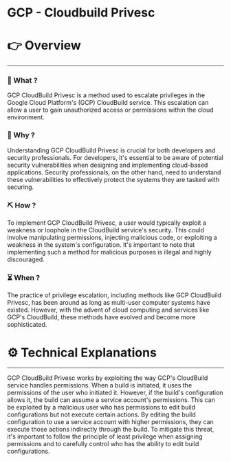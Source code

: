 # GCP - Cloudbuild Privesc


# 👉 Overview

---

### 👀 What ?

GCP CloudBuild Privesc is a method used to escalate privileges in the Google Cloud Platform's (GCP) CloudBuild service. This escalation can allow a user to gain unauthorized access or permissions within the cloud environment.


### 🧐 Why ?

Understanding GCP CloudBuild Privesc is crucial for both developers and security professionals. For developers, it's essential to be aware of potential security vulnerabilities when designing and implementing cloud-based applications. Security professionals, on the other hand, need to understand these vulnerabilities to effectively protect the systems they are tasked with securing.


### ⛏️ How ?

To implement GCP CloudBuild Privesc, a user would typically exploit a weakness or loophole in the CloudBuild service's security. This could involve manipulating permissions, injecting malicious code, or exploiting a weakness in the system's configuration. It's important to note that implementing such a method for malicious purposes is illegal and highly discouraged.


### ⏳ When ?

The practice of privilege escalation, including methods like GCP CloudBuild Privesc, has been around as long as multi-user computer systems have existed. However, with the advent of cloud computing and services like GCP's CloudBuild, these methods have evolved and become more sophisticated.


# ⚙️ Technical Explanations

---

GCP CloudBuild Privesc works by exploiting the way GCP's CloudBuild service handles permissions. When a build is initiated, it uses the permissions of the user who initiated it. However, if the build's configuration allows it, the build can assume a service account's permissions. This can be exploited by a malicious user who has permissions to edit build configurations but not execute certain actions. By editing the build configuration to use a service account with higher permissions, they can execute those actions indirectly through the build. To mitigate this threat, it's important to follow the principle of least privilege when assigning permissions and to carefully control who has the ability to edit build configurations.
